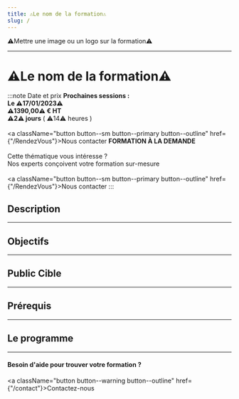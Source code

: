 ```yaml
---
title: ⚠️Le nom de la formation⚠️
slug: /
---
```





⚠️Mettre une image ou un logo sur la formation⚠️

------------

# ⚠️Le nom de la formation⚠️

:::note  Date et prix
<Tabs>
  <TabItem value="inter" label="INTER" default>
      <b> Prochaines sessions :</b><br/>
      <b> <CalendarMonthIcon viewBox="0 -14 36 36"/> Le ⚠️17/01/2023⚠️</b><br/>
      <b> <EuroIcon viewBox="0 -14 36 36"/> ⚠️1390,00⚠️ € HT </b><br/>
      <b> <AccessTimeIcon viewBox="0 -14 36 36"/> ⚠️2⚠️ jours</b> ( ⚠️14⚠️ heures ) <br/><br/>
      <a className="button button--sm button--primary button--outline" href={"/RendezVous"}>Nous contacter</a>
  </TabItem>
  <TabItem value="sur-mesure" label="SUR-MESURE">
    <b>FORMATION À LA DEMANDE</b> <br/><br/>
      Cette thématique vous intéresse ?<br/>
      Nos experts conçoivent votre formation sur-mesure<br/><br/>
      <a className="button button--sm button--primary button--outline" href={"/RendezVous"}>Nous contacter</a>
  </TabItem>
</Tabs>
:::

## Description

----------

## Objectifs

----------

## Public Cible

----------

## Prérequis

----------

## Le programme

----------

#### Besoin d'aide pour trouver votre formation ?

<a className="button button--warning button--outline" href={"/contact"}>Contactez-nous </a>